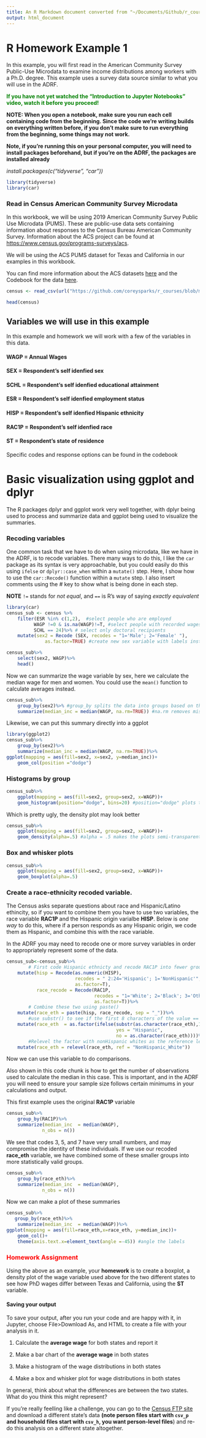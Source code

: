 ```yaml
---
title: An R Markdown document converted from "~/Documents/Github/r_courses/uncf_hw_working.ipynb"
output: html_document
---
```


# R Homework Example 1

In this example, you will first read in the American Community Survey Public-Use Microdata to examine income distributions among workers with a Ph.D. degree. This example uses a survey data source similar to what you will use in the ADRF.

**<span style = "color:green">If you have not yet watched the "Introduction to Jupyter Notebooks" video, watch it before you proceed!</span>**

**NOTE: When you open a notebook, make sure you run each cell containing code from the beginning. Since the code we're writing builds on everything written before, if you don't make sure to run everything from the beginning, some things may not work.**

**Note, if you're running this on your personal computer, you will need to install packages beforehand, but if you're on the ADRF, the packages are installed already**

_install.packages(c("tidyverse", "car"))_

```r
library(tidyverse)
library(car)
```

### Read in Census American Community Survey Microdata

In this workbook, we will be using 2019 American Community Survey Public Use Microdata (PUMS). 
These are public-use data sets containing information about responses to the Census Bureau American Community Survey. Information about the ACS project can be found at [https://www.census.gov/programs-surveys/acs](https://www.census.gov/programs-surveys/acs). 

We will be using the ACS PUMS dataset for Texas and California in our examples in this workbook.

You can find more information about the ACS datasets [here](https://www.census.gov/programs-surveys/acs/microdata/access.2019.html) and the Codebook for the data [here](https://raw.githubusercontent.com/coreysparks/data/master/pums_vars.csv).

```r
census <- read_csv(url("https://github.com/coreysparks/r_courses/blob/master/data/pums_tx_ca_2019.csv?raw=true"), show_col_types = F)
```

```r
head(census)
```

## Variables we will use in this example
In this example and homework we will work with a few of the variables in this data. 

#### WAGP = Annual Wages
#### SEX = Respondent's self idenfied sex
#### SCHL = Respondent's self idenfied educational attainment
#### ESR = Respondent's self idenfied employment status
#### HISP = Respondent's self idenfied Hispanic ethnicity
#### RAC1P = Respondent's self idenfied race
#### ST = Respondent's state of residence

Specific codes and response options can be found in the codebook

# Basic visualization using ggplot and dplyr

The R packages dplyr and ggplot work very well together, with dplyr being used to process and summarize data and ggplot being used to visualize the summaries.

### Recoding variables
One common task that we have to do when using microdata, like we have in the ADRF, is to recode variables. There many ways to do this, I like the `car` package as its syntax is very approachable, but you could easily do this using `ifelse` or `dplyr::case_when` within a `mutate()` step. Here, I show how to use the `car::Recode()` function within a `mutate` step. I also insert comments using the # key to show what is being done in each step.

**NOTE** `!=` stands for *not equal*, and `==` is R's way of saying *exactly equivalent*

```r
library(car)
census_sub <- census %>%
    filter(ESR %in% c(1,2),  #select people who are employed
          WAGP !=0 & is.na(WAGP)!=T, #select people with recorded wages
          SCHL == 24)%>% # select only doctoral recipients
    mutate(sex2 = Recode (SEX, recodes = "1='Male'; 2='Female' "), 
              as.factor=TRUE) #create new sex variable with labels instead of numbers

census_sub%>%
    select(sex2, WAGP)%>%
    head()
```

Now we can summarize the wage variable by sex, here we calculate the median wage for men and women.  You could use the `mean()` function to calculate averages instead.

```r
census_sub%>%
    group_by(sex2)%>% #group_by splits the data into groups based on the variable(s) shown, you can specify more than one
    summarize(median_inc = median(WAGP, na.rm=TRUE)) #na.rm removes missing values before calculation
```

Likewise, we can put this summary directly into a ggplot

```r
library(ggplot2)
census_sub%>%
    group_by(sex2)%>%
    summarize(median_inc = median(WAGP, na.rm=TRUE))%>%
ggplot(mapping = aes(fill=sex2, x=sex2, y=median_inc))+
    geom_col(position ="dodge")
```

### Histograms by group

```r
census_sub%>%
    ggplot(mapping = aes(fill=sex2, group=sex2, x=WAGP))+
    geom_histogram(position="dodge", bins=20) #position="dodge" plots the lines next to each other
```

Which is pretty ugly, the density plot may look better

```r
census_sub%>%
    ggplot(mapping = aes(fill=sex2, group=sex2, x=WAGP))+
    geom_density(alpha=.5) #alpha = .5 makes the plots semi-transparent
```

### Box and whisker plots

```r
census_sub%>%
    ggplot(mapping = aes(fill=sex2, group=sex2, x=WAGP))+
    geom_boxplot(alpha=.5)
```

### Create a race-ethnicity recoded variable.
The Census asks separate questions about race and Hispanic/Latino ethincity, so if you want to combine them you have to use two variables, the race variable **RAC1P** and the Hispanic origin varialbe **HISP**. Below is *one way* to do this, where if a person responds as any Hispanic origin, we code them as Hispanic, and combine this with the race variable.

In the ADRF you may need to recode one or more survey variables in order to appropriately represent some of the data. 

```r
census_sub<-census_sub%>%
        # First code Hispanic ethnicty and recode RAC1P into fewer groups
    mutate(hisp = Recode(as.numeric(HISP),
                         recodes = " 2:24='Hispanic'; 1='NonHispanic'",
                         as.factor=T), 
           race_recode = Recode(RAC1P,
                                recodes = "1='White'; 2='Black'; 3='Other'; 4:6='Asian'; 7:9='Other'",
                                as.factor=T))%>%
        # Combine these two using paste()
    mutate(race_eth = paste(hisp, race_recode, sep = "_"))%>%
        #use substr() to see if the first 8 characters of the value == Hispanic
    mutate(race_eth  = as.factor(ifelse(substr(as.character(race_eth),1,8) == "Hispanic",
                                        yes = "Hispanic",
                                        no = as.character(race_eth))))%>%
        #Relevel the factor with nonHispanic whites as the reference level
    mutate(race_eth = relevel(race_eth, ref = "NonHispanic_White"))
```

Now we can use this variable to do comparisons.

Also shown in this code chunk is how to get the number of observations used to calculate the median in this case. This is important, and in the ADRF you will need to ensure your sample size follows certain minimums in your calculations and output.

This first example uses the original **RAC1P** variable

```r
census_sub%>%
    group_by(RAC1P)%>%
    summarize(median_inc  = median(WAGP), 
             n_obs = n())
```

We see that codes 3, 5, and 7 have very small numbers, and may compromise the identity of these individuals. If we use our recoded **race_eth** variable, we have combined some of these smaller groups into more statistically valid groups. 

```r
census_sub%>%
    group_by(race_eth)%>%
    summarize(median_inc  = median(WAGP), 
             n_obs = n())
```


Now we can make a plot of these summaries


```r
census_sub%>%
   group_by(race_eth)%>%
    summarize(median_inc  = median(WAGP))%>% 
ggplot(mapping = aes(fill=race_eth,x=race_eth, y=median_inc))+
    geom_col()+
    theme(axis.text.x=element_text(angle =-45)) #angle the labels
```

### <span style="color:red">Homework Assignment</span>
Using the above as an example, your **homework** is to create a boxplot, a density plot of the wage variable used above for the two different states to see how PhD wages differ between Texas and California, using the **ST** variable.

#### Saving your output
To save your output, after you run your code and are happy with it, in Jupyter, choose File>Download As, and HTML to create a file with your analysis in it.

1) Calculate the **average wage** for both states and report it

2) Make a bar chart of the **average wage** in both states

3) Make a histogram of the wage distributions in both states

4) Make a box and whisker plot for wage distributions in both states

In general, think about what the differences are between the two states. What do you think this might represent? 

If you're really feelling like a challenge, you can go to the [Census FTP site](https://www2.census.gov/programs-surveys/acs/data/pums/2019/1-Year/) and download a different state's data **(note person files start with `csv_p` and household files start with `csv_h`, you want person-level files**) and re-do this analysis on a different state altogether. 


